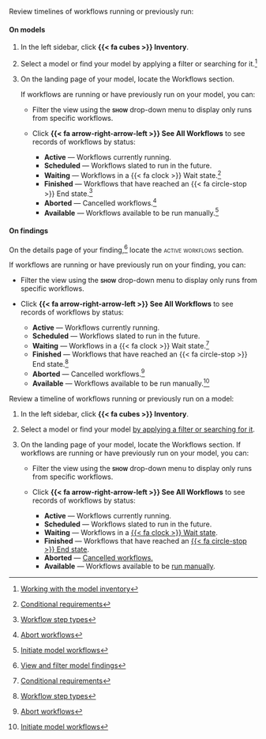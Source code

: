 :::: {.content-visible unless-format="revealjs"}
Review timelines of workflows running or previously run:

::: {.panel-tabset}

#### On models

1. In the left sidebar, click **{{< fa cubes >}} Inventory**.

2. Select a model or find your model by applying a filter or searching for it.^[[Working with the model inventory](/guide/model-inventory/working-with-model-inventory.qmd#search-filter-and-sort-models)]

3. On the landing page of your model, locate the Workflows section.

    If workflows are running or have previously run on your model, you can:

    - Filter the view using the **[show]{.smallcaps}** drop-down menu to display only runs from specific workflows.

    - Click **{{< fa arrow-right-arrow-left >}} See All Workflows** to see records of workflows by status:
        - **Active** — Workflows currently running.
        - **Scheduled** — Workflows slated to run in the future.
        - **Waiting** — Workflows in a {{< fa clock >}} Wait state.^[[Conditional requirements](/guide/workflows/setting-up-workflows.qmd#conditional-requirements)]
        - **Finished** — Workflows that have reached an {{< fa circle-stop >}} End state.^[[Workflow step types](/guide/workflows/setting-up-workflows.qmd#workflow-step-types)]
        - **Aborted** — Cancelled workflows.^[[Abort workflows](/guide/workflows/manage-workflows.qmd#abort-workflows)]
        - **Available** — Workflows available to be run manually.^[[Initiate model workflows](/guide/workflows/manage-workflows.qmd#initiate-workflows)]

#### On findings

On the details page of your finding,^[[View and filter model findings](/guide/model-validation/view-filter-model-findings.qmdl#view-model-findings)] locate the [active workflows]{.smallcaps} section.

If workflows are running or have previously run on your finding, you can:

- Filter the view using the **[show]{.smallcaps}** drop-down menu to display only runs from specific workflows.

- Click **{{< fa arrow-right-arrow-left >}} See All Workflows** to see records of workflows by status:
    - **Active** — Workflows currently running.
    - **Scheduled** — Workflows slated to run in the future.
    - **Waiting** — Workflows in a {{< fa clock >}} Wait state.^[[Conditional requirements](/guide/workflows/setting-up-workflows.qmd#conditional-requirements)]
    - **Finished** — Workflows that have reached an {{< fa circle-stop >}} End state.^[[Workflow step types](/guide/workflows/setting-up-workflows.qmd#workflow-step-types)]
    - **Aborted** — Cancelled workflows.^[[Abort workflows](/guide/workflows/manage-workflows.qmd#abort-workflows)]
    - **Available** — Workflows available to be run manually.^[[Initiate model workflows](/guide/workflows/manage-workflows.qmd#initiate-workflows)]

:::

::::



:::: {.content-hidden unless-format="revealjs"}
Review a timeline of workflows running or previously run on a model:

1. In the left sidebar, click **{{< fa cubes >}} Inventory**.

2. Select a model or find your model [by applying a filter or searching for it](/guide/model-inventory/working-with-model-inventory.qmd#search-filter-and-sort-models){target="_blank"}.

3. On the landing page of your model, locate the Workflows section. If workflows are running or have previously run on your model, you can:

    - Filter the view using the **[show]{.smallcaps}** drop-down menu to display only runs from specific workflows.

    - Click **{{< fa arrow-right-arrow-left >}} See All Workflows** to see records of workflows by status:
        - **Active** — Workflows currently running.
        - **Scheduled** — Workflows slated to run in the future.
        - **Waiting** — Workflows in a [{{< fa clock >}} Wait state](/guide/workflows/setting-up-workflows.qmd#conditional-requirements){target="_blank"}.
        - **Finished** — Workflows that have reached an [{{< fa circle-stop >}} End state](/guide/workflows/setting-up-workflows.qmd#workflow-step-types){target="_blank"}.
        - **Aborted** — [Cancelled workflows.](/guide/workflows/manage-workflows.qmd#abort-workflows){target="_blank"}
        - **Available** — Workflows available to be [run manually](/guide/workflows/manage-workflows.qmd#initiate-workflows){target="_blank"}.

::::
